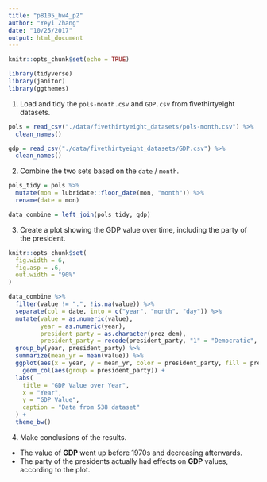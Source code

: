 ```yaml
---
title: "p8105_hw4_p2"
author: "Yeyi Zhang"
date: "10/25/2017"
output: html_document
---
```


```r
knitr::opts_chunk$set(echo = TRUE)
```

```r
library(tidyverse)
library(janitor)
library(ggthemes)
```

1. Load and tidy the `pols-month.csv` and `GDP.csv` from fivethirtyeight datasets.

```r
pols = read_csv("./data/fivethirtyeight_datasets/pols-month.csv") %>% 
  clean_names()

gdp = read_csv("./data/fivethirtyeight_datasets/GDP.csv") %>% 
  clean_names()
```

2. Combine the two sets based on the `date` / `month`.

```r
pols_tidy = pols %>% 
  mutate(mon = lubridate::floor_date(mon, "month")) %>% 
  rename(date = mon)

data_combine = left_join(pols_tidy, gdp)
```

3. Create a plot showing the GDP value over time, including the party of the president.

```r
knitr::opts_chunk$set(
  fig.width = 6,
  fig.asp = .6,
  out.width = "90%"
)
```

```r
data_combine %>% 
  filter(value != ".", !is.na(value)) %>%
  separate(col = date, into = c("year", "month", "day")) %>%
  mutate(value = as.numeric(value),
         year = as.numeric(year),
         president_party = as.character(prez_dem),
         president_party = recode(president_party, "1" = "Democratic", "0" = "Republican")) %>% 
  group_by(year, president_party) %>% 
  summarize(mean_yr = mean(value)) %>% 
  ggplot(aes(x = year, y = mean_yr, color = president_party, fill = president_party)) +
    geom_col(aes(group = president_party)) +
  labs(
    title = "GDP Value over Year",
    x = "Year",
    y = "GDP Value",
    caption = "Data from 538 dataset"
  ) +
  theme_bw()
```

4. Make conclusions of the results.
* The value of __GDP__ went up before 1970s and decreasing afterwards.
* The party of the presidents actually had effects on __GDP__ values, according to the plot.